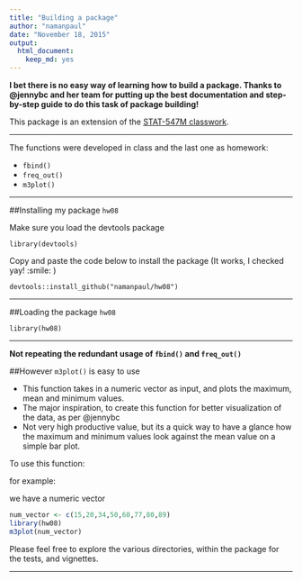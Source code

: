 ```yaml
---
title: "Building a package"
author: "namanpaul"
date: "November 18, 2015"
output: 
  html_document: 
    keep_md: yes
---
```



**I bet there is no easy way of learning how to build a package. Thanks to @jennybc and her team for putting up the best documentation and step-by-step guide to do this task of package building!**

This package is an extension of the [STAT-547M classwork](http://stat545-ubc.github.io/packages00_index.html).

---

The functions were developed in class and the last one as homework:

- `fbind()`
- `freq_out()`
- `m3plot()`

---

##Installing my package `hw08`

Make sure you load the devtools package

`library(devtools)`

Copy and paste the code below to install the package (It works, I checked yay! :smile: )

`devtools::install_github("namanpaul/hw08")`

---

##Loading the package `hw08`

`library(hw08)`


---

**Not repeating the redundant usage of `fbind()` and `freq_out()`**

##However `m3plot()` is easy to use

- This function takes in a numeric vector as input, and plots the maximum, mean and minimum values.
- The major inspiration, to create this function for better visualization of the data, as per @jennybc 
- Not very high productive value, but its a quick way to have a glance how the maximum and minimum values look against the mean value on a simple bar plot.

To use this function: 

for example:

we have a numeric vector
```r
num_vector <- c(15,20,34,50,60,77,80,89)
library(hw08)
m3plot(num_vector)
```

Please feel free to explore the various directories, within the package for the tests, and vignettes.

---


